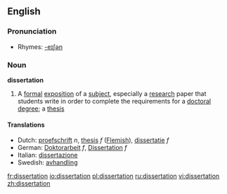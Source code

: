 ==English==

===Pronunciation===
*Rhymes: [[Rhymes:English:-eɪʃǝn|-eɪʃǝn]]

===Noun===
'''dissertation'''

# A [[formal]] [[exposition]] of a [[subject]], especially a [[research]] paper that students write in order to complete the requirements for a [[doctoral]] [[degree]]; a [[thesis]]

====Translations====
*Dutch: [[proefschrift]] ''n'', [[thesis]] ''f'' ([[Flemish]]), [[dissertatie]] ''f''
*German: [[Doktorarbeit]] ''f'', [[Dissertation]] ''f''
*Italian: [[dissertazione]]
*Swedish: [[avhandling]]

[[fr:dissertation]]
[[io:dissertation]]
[[pl:dissertation]]
[[ru:dissertation]]
[[vi:dissertation]]
[[zh:dissertation]]